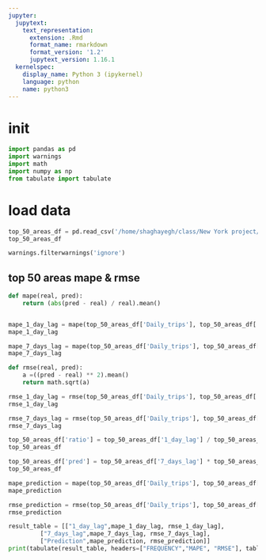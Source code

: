 ```yaml
---
jupyter:
  jupytext:
    text_representation:
      extension: .Rmd
      format_name: rmarkdown
      format_version: '1.2'
      jupytext_version: 1.16.1
  kernelspec:
    display_name: Python 3 (ipykernel)
    language: python
    name: python3
---
```


# init

```python
import pandas as pd
import warnings
import math
import numpy as np
from tabulate import tabulate
```

# load data

```python
top_50_areas_df = pd.read_csv('/home/shaghayegh/class/New York project/test.csv')
top_50_areas_df
```

```python
warnings.filterwarnings('ignore')
```

## top 50 areas mape & rmse

```python
def mape(real, pred):
    return (abs(pred - real) / real).mean()


mape_1_day_lag = mape(top_50_areas_df['Daily_trips'], top_50_areas_df['1_day_lag'])
mape_1_day_lag
```

```python
mape_7_days_lag = mape(top_50_areas_df['Daily_trips'], top_50_areas_df['7_days_lag'])
mape_7_days_lag
```

```python
def rmse(real, pred):
    a =((pred - real) ** 2).mean()
    return math.sqrt(a)

rmse_1_day_lag = rmse(top_50_areas_df['Daily_trips'], top_50_areas_df['1_day_lag'])
rmse_1_day_lag
```

```python
rmse_7_days_lag = rmse(top_50_areas_df['Daily_trips'], top_50_areas_df['7_days_lag'])
rmse_7_days_lag
```

```python
top_50_areas_df['ratio'] = top_50_areas_df['1_day_lag'] / top_50_areas_df['8_days_lag']
top_50_areas_df
```

```python
top_50_areas_df['pred'] = top_50_areas_df['7_days_lag'] * top_50_areas_df['ratio']
top_50_areas_df
```

```python
mape_prediction = mape(top_50_areas_df['Daily_trips'], top_50_areas_df['pred'] )
mape_prediction
```

```python
rmse_prediction = rmse(top_50_areas_df['Daily_trips'], top_50_areas_df['pred'] )
rmse_prediction
```

```python
result_table = [["1_day_lag",mape_1_day_lag, rmse_1_day_lag],
         ["7_days_lag",mape_7_days_lag, rmse_7_days_lag],
         ["Prediction",mape_prediction, rmse_prediction]]
print(tabulate(result_table, headers=["FREQUENCY","MAPE", "RMSE"], tablefmt="simple_grid"))
```

```python

```
